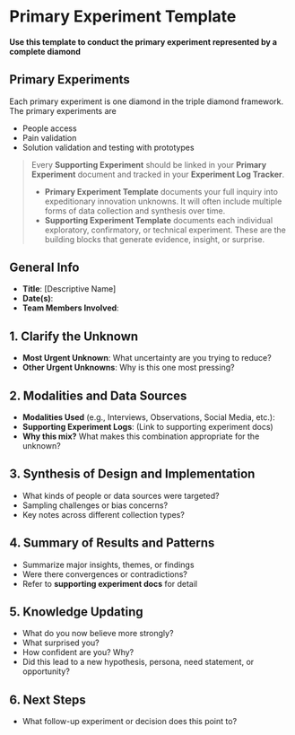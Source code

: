 # Primary Experiment Template {.unnumbered}

#### Use this template to conduct the primary experiment represented by a complete diamond {.subtitle} 

## Primary Experiments

Each primary experiment is one diamond in the triple diamond framework.  The primary experiments are

- People access
- Pain validation
- Solution validation and testing with prototypes

> Every **Supporting Experiment** should be linked in your **Primary Experiment** document and tracked in your **Experiment Log Tracker**.
> 
> * **Primary Experiment Template** documents your full inquiry into expeditionary innovation unknowns. It will often include multiple forms of data collection and synthesis over time.\
> * **Supporting Experiment Template** documents each individual exploratory, confirmatory, or technical experiment. These are the building blocks that generate evidence, insight, or surprise.

## General Info
- **Title**: [Descriptive Name]\
- **Date(s)**:\
- **Team Members Involved**:

## 1.  Clarify the Unknown
- **Most Urgent Unknown**: What uncertainty are you trying to reduce?
- **Other Urgent Unknowns**: Why is this one most pressing?

## 2. Modalities and Data Sources
- **Modalities Used** (e.g., Interviews, Observations, Social Media, etc.):
- **Supporting Experiment Logs**: (Link to supporting experiment docs)
- **Why this mix?** What makes this combination appropriate for the unknown?

## 3. Synthesis of Design and Implementation
- What kinds of people or data sources were targeted?
- Sampling challenges or bias concerns?
- Key notes across different collection types?

## 4. Summary of Results and Patterns
- Summarize major insights, themes, or findings
- Were there convergences or contradictions?
- Refer to **supporting experiment docs** for detail

## 5. Knowledge Updating
- What do you now believe more strongly?
- What surprised you?
- How confident are you? Why?
- Did this lead to a new hypothesis, persona, need statement, or opportunity?

## 6. Next Steps
- What follow-up experiment or decision does this point to?

